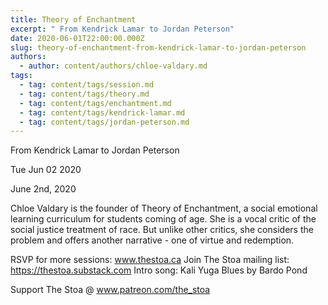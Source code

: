 ```yaml
---
title: Theory of Enchantment
excerpt: " From Kendrick Lamar to Jordan Peterson"
date: 2020-06-01T22:00:00.000Z
slug: theory-of-enchantment-from-kendrick-lamar-to-jordan-peterson
authors:
  - author: content/authors/chloe-valdary.md
tags:
  - tag: content/tags/session.md
  - tag: content/tags/theory.md
  - tag: content/tags/enchantment.md
  - tag: content/tags/kendrick-lamar.md
  - tag: content/tags/jordan-peterson.md
---
```




 From Kendrick Lamar to Jordan Peterson

Tue Jun 02 2020

June 2nd, 2020

Chloe Valdary is the founder of Theory of Enchantment, a social emotional learning curriculum for students coming of age. She is a vocal critic of the social justice treatment of race. But unlike other critics, she considers the problem and offers another narrative - one of virtue and redemption.

RSVP for more sessions: www.thestoa.ca
Join The Stoa mailing list: https://thestoa.substack.com
Intro song: Kali Yuga Blues by Bardo Pond

Support The Stoa @ www.patreon.com/the_stoa


